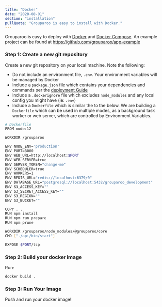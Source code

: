 ```yaml
---
title: "Docker"
date: "2020-08-01"
section: "installation"
pullQuote: "Grouparoo is easy to install with Docker."
---
```


Grouparoo is easy to deploy with [Docker](https://www.docker.com/) and [Docker Compose](https://docs.docker.com/compose/). An example project can be found at https://github.com/grouparoo/app-example

### Step 1: Create a new git repository

Create a new git repository on your local machine. Note the following:

- Do not include an environment file, `.env`. Your environment variables will be managed by Docker
- Include a `package.json` file which contains your dependencies and commands per the [deployment Guide](/docs/deployment)
- Include a `.dockerignore` file which excludes `node_modules` and any local config you might have (ie: `.env`)
- Include a `Dockerfile` which is similar the to the below. We are building a `Dockerfile` which can be used in multiple modes, as a background task worker or web server, which are controlled by Environment Variables.

```bash
# Dockerfile
FROM node:12

WORKDIR /grouparoo

ENV NODE_ENV='production'
ENV PORT=3000
ENV WEB_URL=http://localhost:$PORT
ENV WEB_SERVER=true
ENV SERVER_TOKEN="change-me"
ENV SCHEDULER=true
ENV WORKERS=1
ENV REDIS_URL="redis://localhost:6379/0"
ENV DATABASE_URL="postgresql://localhost:5432/grouparoo_development"
ENV S3_ACCESS_KEY=""
ENV S3_SECRET_ACCESS_KEY=""
ENV S3_REGION=""
ENV S3_BUCKET=""

COPY . .
RUN npm install
RUN npm run prepare
RUN npm prune

WORKDIR /grouparoo/node_modules/@grouparoo/core
CMD ["./api/bin/start"]

EXPOSE $PORT/tcp
```

### Step 2: Build your docker image

Run:

```bash
docker build .
```

### Step 3: Run Your Image

Push and run your docker image!
